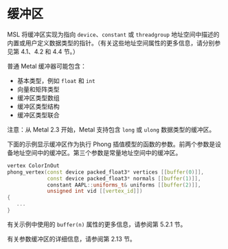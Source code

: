 # 缓冲区

<ToBePolishedAfterTranslation />

<OrigninalPDF title="2.8 Buffers" />

MSL 将缓冲区实现为指向 `device`、`constant` 或 `threadgroup` 地址空间中描述的内置或用户定义数据类型的指针。（有关这些地址空间属性的更多信息，请分别参见第 4.1、4.2 和 4.4 节。）

普通 Metal 缓冲器可能包含：

- 基本类型，例如 `float` 和 `int`
- 向量和矩阵类型
- 缓冲区类型数组
- 缓冲区类型结构
- 缓冲区类型联合

注意：从 Metal 2.3 开始，Metal 支持包含 `long` 或 `ulong` 数据类型的缓冲区。

下面的示例显示缓冲区作为执行 Phong 插值模型的函数的参数。前两个参数是设备地址空间中的缓冲区。第三个参数是常量地址空间中的缓冲区。

```cpp
vertex ColorInOut
phong_vertex(const device packed_float3* vertices [[buffer(0)]],
             const device packed_float3* normals [[buffer(1)]],
             constant AAPL::uniforms_t& uniforms [[buffer(2)]],
             unsigned int vid [[vertex_id]])
{
   ...
}
```

有关示例中使用的 `buffer(n)` 属性的更多信息，请参阅第 5.2.1 节。

有关参数缓冲区的详细信息，请参阅第 2.13 节。
